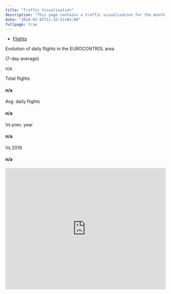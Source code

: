 ```yaml
---
title: "Traffic Visualisation"
description: "This page contains a traffic visualisation for the monthly AIU portal newsletter."
date: "2018-02-07T11:26:51+01:00"
fullpage: true
---
```


<section class="content-space bg-light">
<script type="text/javascript" src="javascript/network_situation.js"></script>
<script type="text/javascript">
    document.addEventListener('DOMContentLoaded', function() {
        updateNetworkSituationOnPage();
    });
</script>
<div class="container mt-4">
<div class="row">
<div class="col-md-8">

<div class="card border-0 rounded p-3 mb-4">
<ul class="nav nav-segment nav-fill align-items-centers mb-4">
<li class="nav-item"><a class="nav-link active" data-toggle="tab" href="#flights">Flights</a></li>
</ul>

<div class="tab-content">
<div id="flights" class="tab-pane fade in active show">
<div class="row">
<div class="col-12">

<div class="row align-items-sm-center mb-4">
<div class="col-sm">
<p class="h5 mb-0 d-inline">Evolution of daily flights in the EUROCONTROL area</p>
<p class="text-muted mb-0 d-inline">(7-day average)</p>
</div>
</div>

<div class="w3-container tab-content">
<div id="flights-y2d" class="tab-pane fade in active show">
<div class="row">
<div class="col-6 col-md">
<p id="y2d_text" class="font-weight-bold">n/a</p>
</div>
<!-- End Col -->
<div class="col-6 col-md">
<p class="Scorecard_subt mb-1 text-muted">Total flights</p>
<h4 id="y2d_traffic" class="mb-0 h5">n/a</h4>
</div>
<!-- End Col -->
<div class="col-6 col-md">
<p class="Scorecard_subt mb-1 text-muted">Avg. daily flights</p>
<h4 id="avg_y2d_traffic" class="mb-0 h5">n/a</h4>
</div>
<!-- End Col -->
<div class="col-6 col-md">
<p class="Scorecard_subt mb-1 text-muted">Vs prev. year</p>
<h4 id="dif_y2d_prev_year" class="mb-0 h5">n/a</h4>
</div>
<!-- End Col -->
<div class="col-6 col-md">
<p class="Scorecard_subt mb-1 text-muted">Vs 2019</p>
<h4 id="dif_y2d_2019" class="mb-0 h5">n/a</h4>
</div>
<!-- End Col -->
</div>
</div>
</div>

<div id="graphcontainer" class="col-12">
<iframe id="traffic-plot" style="border: 0; width: 100%; height: 380px;" src="https://www.eurocontrol.int/Economics/Oscar/plot-traffic-lp_new.html" frameborder="0" scrolling="no" allowfullscreen></iframe>
</div>

</div>
</div>
</div>
</div>
</div>
</div>
</div>

<script src="https://ajax.googleapis.com/ajax/libs/jquery/3.5.1/jquery.min.js"></script>
<script src="https://maxcdn.bootstrapcdn.com/bootstrap/3.3.7/js/bootstrap.min.js"></script>
<script>
$(document).ready(function () {
    $('a[data-toggle="tab"]').on('shown.bs.tab', function (a) {
        var b = $(a.target).attr("href"),
            c = $(b).find('iframe');
        c.each(function () {
            var a = $(this),
                b = a.attr('src');
            a.attr('src', ''),
            setTimeout(function () {
                a.attr('src', b)
            }, 10)
        })
    })
})
</script>


